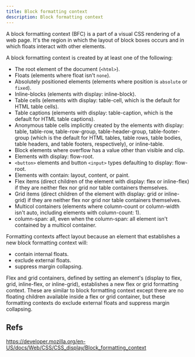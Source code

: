 ```yaml
---
title: Block formatting context
description: Block formatting context
---
```


A block formatting context (BFC) is a part of a visual CSS rendering of a web page. It's the region in which the layout of block boxes occurs and in which floats interact with other elements.

A block formatting context is created by at least one of the following:

- The root element of the document (`<html>`).
- Floats (elements where float isn't `none`).
- Absolutely positioned elements (elements where position is `absolute` or `fixed`).
- Inline-blocks (elements with display: inline-block).
- Table cells (elements with display: table-cell, which is the default for HTML table cells).
- Table captions (elements with display: table-caption, which is the default for HTML table captions).
- Anonymous table cells implicitly created by the elements with display: table, table-row, table-row-group, table-header-group, table-footer-group (which is the default for HTML tables, table rows, table bodies, table headers, and table footers, respectively), or inline-table.
- Block elements where overflow has a value other than visible and clip.
- Elements with display: flow-root.
- `<button>` elements and button `<input>` types defaulting to display: flow-root.
- Elements with contain: layout, content, or paint.
- Flex items (direct children of the element with display: flex or inline-flex) if they are neither flex nor grid nor table containers themselves.
- Grid items (direct children of the element with display: grid or inline-grid) if they are neither flex nor grid nor table containers themselves.
- Multicol containers (elements where column-count or column-width isn't auto, including elements with column-count: 1).
- column-span: all, even when the column-span: all element isn't contained by a multicol container.

Formatting contexts affect layout because an element that establishes a new block formatting context will:
- contain internal floats.
- exclude external floats.
- suppress margin collapsing.

Flex and grid containers, defined by setting an element's (display to flex, grid, inline-flex, or inline-grid), establishes a new flex or grid formatting context. These are similar to block formatting context except there are no floating children available inside a flex or grid container, but these formatting contexts do exclude external floats and suppress margin collapsing.

## Refs

https://developer.mozilla.org/en-US/docs/Web/CSS/CSS_display/Block_formatting_context